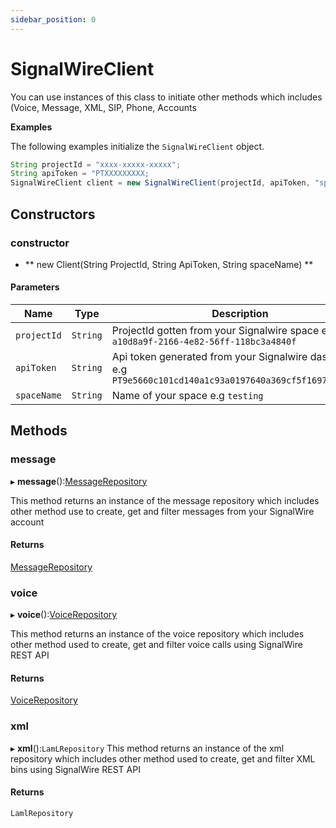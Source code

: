 ```yaml
---
sidebar_position: 0
---
```


# SignalWireClient

You can use instances of this class to initiate other methods which includes (Voice, Message, XML, SIP, Phone, Accounts

**Examples**

The following examples initialize the `SignalWireClient` object.

```java
String projectId = "xxxx-xxxxx-xxxxx";
String apiToken = "PTXXXXXXXXX;
SignalWireClient client = new SignalWireClient(projectId, apiToken, "space-name");
```

## Constructors

### constructor

- ** new Client(String ProjectId, String ApiToken, String spaceName) **

#### Parameters
| Name | Type | Description |
| ---- | ---- | ----------- |
| `projectId` | `String` | ProjectId gotten from your Signalwire space e.g `a10d8a9f-2166-4e82-56ff-118bc3a4840f` |
| `apiToken` | `String` | Api token generated from your Signalwire dashboard e.g `PT9e5660c101cd140a1c93a0197640a369cf5f16975a0079c9`|
| `spaceName` | `String` | Name of your space e.g `testing` |


## Methods

### message

▸ **message**():[MessageRepository](java/reference/messaging/MessageRepository.mdx)

This method returns an instance of the message repository which includes other method use to create, get and filter messages from your SignalWire account

#### Returns
[MessageRepository](java/reference/messaging/MessageRepository.mdx)

### voice
▸ **voice**():[VoiceRepository](java/reference/voice/VoiceRepository.mdx)

This method returns an instance of the voice repository which includes other method used to create, get and filter voice calls using SignalWire REST API

#### Returns
[VoiceRepository](java/reference/voice/VoiceRepository.mdx)

### xml
▸ **xml**():`LamLRepository`
This method returns an instance of the xml repository which includes other method used to create, get and filter XML bins using SignalWire REST API

#### Returns
`LamlRepository`
